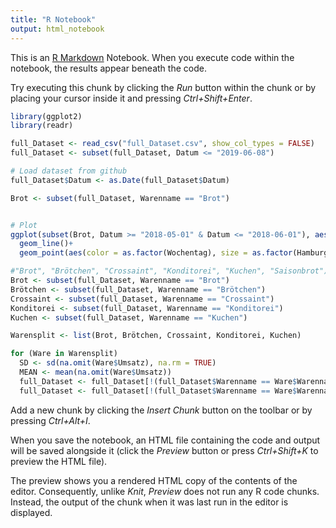 ```yaml
---
title: "R Notebook"
output: html_notebook
---
```


This is an [R Markdown](http://rmarkdown.rstudio.com) Notebook. When you execute code within the notebook, the results appear beneath the code. 

Try executing this chunk by clicking the *Run* button within the chunk or by placing your cursor inside it and pressing *Ctrl+Shift+Enter*. 

```r
library(ggplot2)
library(readr)

full_Dataset <- read_csv("full_Dataset.csv", show_col_types = FALSE)
full_Dataset <- subset(full_Dataset, Datum <= "2019-06-08")
```


```r
# Load dataset from github
full_Dataset$Datum <- as.Date(full_Dataset$Datum)

Brot <- subset(full_Dataset, Warenname == "Brot")


# Plot
ggplot(subset(Brot, Datum >= "2018-05-01" & Datum <= "2018-06-01"), aes(x=Datum, y=Umsatz)) +
  geom_line()+
  geom_point(aes(color = as.factor(Wochentag), size = as.factor(Hamburg.Feiertage)))
```
```r
#"Brot", "Brötchen", "Crossaint", "Konditorei", "Kuchen", "Saisonbrot")
Brot <- subset(full_Dataset, Warenname == "Brot")
Brötchen <- subset(full_Dataset, Warenname == "Brötchen")
Crossaint <- subset(full_Dataset, Warenname == "Crossaint")
Konditorei <- subset(full_Dataset, Warenname == "Konditorei")
Kuchen <- subset(full_Dataset, Warenname == "Kuchen")

Warensplit <- list(Brot, Brötchen, Crossaint, Konditorei, Kuchen)

for (Ware in Warensplit)
  SD <- sd(na.omit(Ware$Umsatz), na.rm = TRUE)
  MEAN <- mean(na.omit(Ware$Umsatz))
  full_Dataset <- full_Dataset[!(full_Dataset$Warenname == Ware$Warenname[1]) & (full_Dataset$Umsatz > MEAN+3*SD)]
  full_Dataset <- full_Dataset[!(full_Dataset$Warenname == Ware$Warenname[1]) & (full_Dataset$Umsatz > MEAN-3*SD)]

```



Add a new chunk by clicking the *Insert Chunk* button on the toolbar or by pressing *Ctrl+Alt+I*.

When you save the notebook, an HTML file containing the code and output will be saved alongside it (click the *Preview* button or press *Ctrl+Shift+K* to preview the HTML file).

The preview shows you a rendered HTML copy of the contents of the editor. Consequently, unlike *Knit*, *Preview* does not run any R code chunks. Instead, the output of the chunk when it was last run in the editor is displayed.
